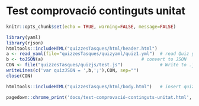 
# Test comprovació continguts unitat

```r
knitr::opts_chunk$set(echo = TRUE, warning=FALSE, message=FALSE)
```

```r
library(yaml)
library(rjson)
htmltools::includeHTML("quizzesTasques/html/header.html")
a <- read_yaml(file="quizzesTasques/quizyaml/quiz1.yml")  # read Quiz yaml
b <- toJSON(a)                                     # convert to JSON
CON <- file("quizzesTasques/quizjs/test.js")              # Write to .js
writeLines(c('var quizJSON = ',b,';'),CON, sep="")
close(CON)

htmltools::includeHTML("quizzesTasques/html/body.html")   # insert quiz body
```

```r
pagedown::chrome_print('docs/test-comprovació-continguts-unitat.html', output='docs/testTasq.pdf',format='pdf')
```

\includepdf[pages=-,nup=2,pagecommand={}]{docs/testTasq.pdf}